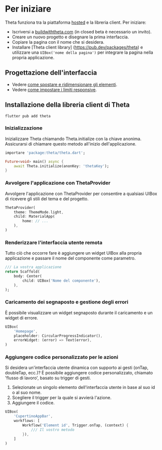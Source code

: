 # Per iniziare

Theta funziona tra la piattaforma [hosted](https://buildwiththeta.com) e la libreria client. Per iniziare:

- Iscriversi a [buildwiththeta.com](https://buildwiththeta.com) (in closed beta è necessario un invito).
- Creare un nuovo progetto e disegnare la prima interfaccia.
- Copiare la pagina con il nome che si desidera.
- Installare [Theta client library] (https://pub.dev/packages/theta) e utilizzare una `UIBox('nome della pagina')` per integrare la pagina nella propria applicazione.

## Progettazione dell'interfaccia

- Vedere [come spostare e ridimensionare gli elementi](https://docs.page/buildwiththeta/buildwiththeta/en/studio/positioning_and_resizing).
- Vedere [come impostare i limiti responsive](https://docs.page/buildwiththeta/buildwiththeta/en/studio/constraints).

## Installazione della libreria client di Theta

```
flutter pub add theta
```

### Inizializzazione

Inizializzare Theta chiamando Theta.initialize con la chiave anonima. Assicurarsi di chiamare questo metodo all'inizio dell'applicazione.

```dart
importare 'package:theta/theta.dart';

Future<void> main() async {
    await Theta.initialize(anonKey: 'thetaKey');
}
```

### Avvolgere l'applicazione con ThetaProvider

Avvolgere l'applicazione con ThetaProvider per consentire a qualsiasi UIBox di ricevere gli stili del tema e del progetto.

```dart
ThetaProvider(
    theme: ThemeMode.light,
    child: MaterialApp(
        home: // ...
    ),
)
```

### Renderizzare l'interfaccia utente remota

Tutto ciò che occorre fare è aggiungere un widget UIBox alla propria applicazione e passare il nome del componente come parametro.

```dart
/// La vostra applicazione
return Scaffold(
    body: Center(
        child: UIBox('Nome del componente'),
    ),
);
```

### Caricamento dei segnaposto e gestione degli errori

È possibile visualizzare un widget segnaposto durante il caricamento e un widget di errore.

```dart
UIBox(
    'Homepage',
    placeholder: CircularProgressIndicator(),
    errorWidget: (error) => Text(error),
)
```

### Aggiungere codice personalizzato per le azioni

Si desidera un'interfaccia utente dinamica con supporto ai gesti (onTap, doubleTap, ecc.)? È possibile aggiungere codice personalizzato, chiamato 'flusso di lavoro', basato su trigger di gesti.

1. Selezionate un singolo elemento dell'interfaccia utente in base al suo id o al suo nome.
2. Scegliere il trigger per la quale si avvierà l'azione.
3. Aggiungere il codice.

```dart
UIBox(
    'CupertinoAppBar',
    workflows: [
        Workflow('Element id', Trigger.onTap, (context) {
            /// Il vostro metodo
        }),
    ]
)
```
